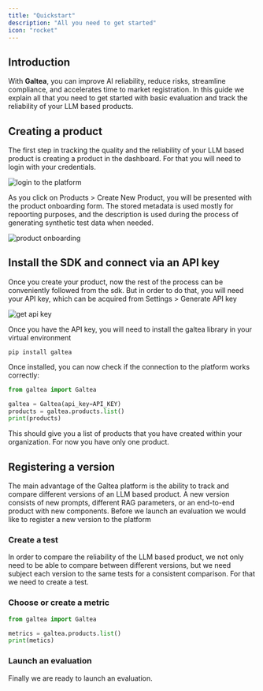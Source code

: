 ```yaml
---
title: "Quickstart"
description: "All you need to get started"
icon: "rocket"
---
```


## Introduction

With **Galtea**, you can improve AI reliability, reduce risks, streamline compliance, and accelerates time to market registration. In this guide we explain all that you need to get started with basic evaluation and track the reliability of your LLM based products.

## Creating a product

The first step in tracking the quality and the reliability of your LLM based product is creating a product in the dashboard. For that you will need to login with your credentials.

![login to the platform](/images/login.png)

As you click on Products > Create New Product, you will be presented with the product onboarding form. The stored metadata is used mostly for repoorting purposes, and the description is used during the process of generating synthetic test data when needed.

![product onboarding](/images/product-onboarding.png)


## Install the SDK and connect via an API key

Once you create your product, now the rest of the process can be conveniently followed from the sdk. But in order to do that, you will need your API key, which can be acquired from Settings > Generate API key

![get api key](/images/api-key.png)

Once you have the API key, you will need to install the galtea library in your virtual environment

```pip install galtea```

Once installed, you can now check if the connection to the platform works correctly:

```python
from galtea import Galtea

galtea = Galtea(api_key=API_KEY)
products = galtea.products.list()
print(products)
```

This should give you a list of products that you have created within your organization. For now you have only one product.

## Registering a version

The main advantage of the Galtea platform is the ability to track and compare different versions of an LLM based product. A new version consists of new prompts, different RAG parameters, or an end-to-end product with new components. Before we launch an evaluation we would like to register a new version to the platform 


### Create a test

In order to compare the reliability of the LLM based product, we not only need to be able to compare between different versions, but we need subject each version to the same tests for a consistent comparison. For that we need to create a test.  

### Choose or create a metric 

```python
from galtea import Galtea

metrics = galtea.products.list()
print(metics)
```

### Launch an evaluation

Finally we are ready to launch an evaluation.
